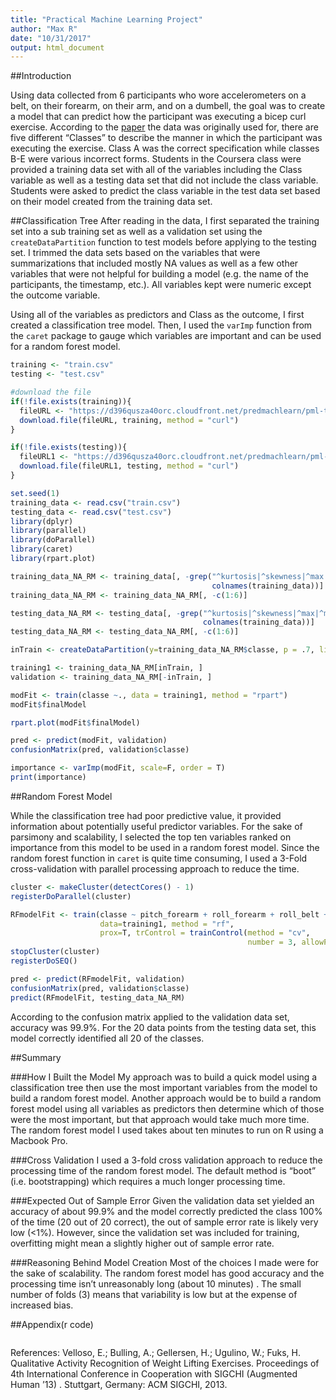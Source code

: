 ```yaml
---
title: "Practical Machine Learning Project"
author: "Max R"
date: "10/31/2017"
output: html_document
---
```

##Introduction

Using data collected from 6 participants who wore accelerometers on a belt, on their forearm, on their arm, and on a dumbell, the goal was to create a model that can predict how the participant was executing a bicep curl exercise. According to the [paper](http://web.archive.org/web/20170809020213/http://groupware.les.inf.puc-rio.br/public/papers/2013.Velloso.QAR-WLE.pdf) the data was originally used for, there are five different "Classes" to describe the manner in which the participant was executing the exercise. Class A was the correct specification while classes B-E were various incorrect forms. Students in the Coursera class were provided a training data set with all of the variables including the Class variable as well as a testing data set that did not include the class variable. Students were asked to predict the class variable in the test data set based on their model created from the training data set.

##Classification Tree
After reading in the data, I first separated the training set into a sub training set as well as a validation set using the `createDataPartition` function to test models before applying to the testing set. I trimmed the data sets based on the variables that were summarizations that included mostly NA values as well as a few other variables that were not helpful for building a model (e.g. the name of the participants, the timestamp, etc.). All variables kept were numeric except the outcome variable.

Using all of the variables as predictors and Class as the outcome, I first created a classification tree model. Then, I used the `varImp` function from the `caret` package to gauge which variables are important and can be used for a random forest model.


```r
training <- "train.csv"
testing <- "test.csv"

#download the file
if(!file.exists(training)){
  fileURL <- "https://d396qusza40orc.cloudfront.net/predmachlearn/pml-training.csv"
  download.file(fileURL, training, method = "curl")
}

if(!file.exists(testing)){
  fileURL1 <- "https://d396qusza40orc.cloudfront.net/predmachlearn/pml-testing.csv"
  download.file(fileURL1, testing, method = "curl")
}

set.seed(1)
training_data <- read.csv("train.csv")
testing_data <- read.csv("test.csv")
library(dplyr)
library(parallel)
library(doParallel)
library(caret)
library(rpart.plot)
```


```r
training_data_NA_RM <- training_data[, -grep("^kurtosis|^skewness|^max|^min|^amplitude|^var|^avg|^stddev",
                                             colnames(training_data))]
training_data_NA_RM <- training_data_NA_RM[, -c(1:6)]

testing_data_NA_RM <- testing_data[, -grep("^kurtosis|^skewness|^max|^min|^amplitude|^var|^avg|^stddev",
                                           colnames(training_data))]
testing_data_NA_RM <- testing_data_NA_RM[, -c(1:6)]

inTrain <- createDataPartition(y=training_data_NA_RM$classe, p = .7, list=F)

training1 <- training_data_NA_RM[inTrain, ]
validation <- training_data_NA_RM[-inTrain, ]

```

```r
modFit <- train(classe ~., data = training1, method = "rpart")
modFit$finalModel

```

```r
rpart.plot(modFit$finalModel)

```


```r
pred <- predict(modFit, validation)
confusionMatrix(pred, validation$classe)

```



```r
importance <- varImp(modFit, scale=F, order = T)
print(importance)

```

##Random Forest Model

While the classification tree had poor predictive value, it provided information about potentially useful predictor variables. For the sake of parsimony and scalability, I selected the top ten variables ranked on importance from this model to be used in a random forest model. Since the random forest function in `caret` is quite time consuming, I used a 3-Fold cross-validation with parallel processing approach to reduce the time.

```r
cluster <- makeCluster(detectCores() - 1)
registerDoParallel(cluster)

RFmodelFit <- train(classe ~ pitch_forearm + roll_forearm + roll_belt + magnet_dumbbell_y + accel_belt_z + magnet_belt_y + accel_belt_z + magnet_belt_y + yaw_belt + num_window,
                    data=training1, method = "rf",
                    prox=T, trControl = trainControl(method = "cv",
                                                     number = 3, allowParallel = T))
stopCluster(cluster)
registerDoSEQ()


```

```r
pred <- predict(RFmodelFit, validation)
confusionMatrix(pred, validation$classe)
predict(RFmodelFit, testing_data_NA_RM)

```


According to the confusion matrix applied to the validation data set, accuracy was 99.9%. For the 20 data points from the testing data set, this model correctly identified all 20 of the classes.

##Summary

###How I Built the Model
My approach was to build a quick model using a classification tree then use the most important variables from the model to build a random forest model. Another approach would be to build a random forest model using all variables as predictors then determine which of those were the most important, but that approach would take much more time. The random forest model I used takes about ten minutes to run on R using a Macbook Pro.

###Cross Validation
I used a 3-fold cross validation approach to reduce the processing time of the random forest model. The default method is "boot" (i.e. bootstrapping) which requires a much longer processing time.

###Expected Out of Sample Error
Given the validation data set yielded an accuracy of about 99.9% and the model correctly predicted the class 100% of the time (20 out of 20 correct), the out of sample error rate is likely very low (<1%). However, since the validation set was included for training, overfitting might mean a slightly higher out of sample error rate.

###Reasoning Behind Model Creation
Most of the choices I made were for the sake of scalability. The random forest model has good accuracy and the processing time isn't unreasonably long (about 10 minutes) . The small number of folds (3) means that variability is low but at the expense of increased bias. 

##Appendix(r code)
```r
```

References:
Velloso, E.; Bulling, A.; Gellersen, H.; Ugulino, W.; Fuks, H. Qualitative Activity Recognition of Weight Lifting Exercises. Proceedings of 4th International Conference in Cooperation with SIGCHI (Augmented Human '13) . Stuttgart, Germany: ACM SIGCHI, 2013.
